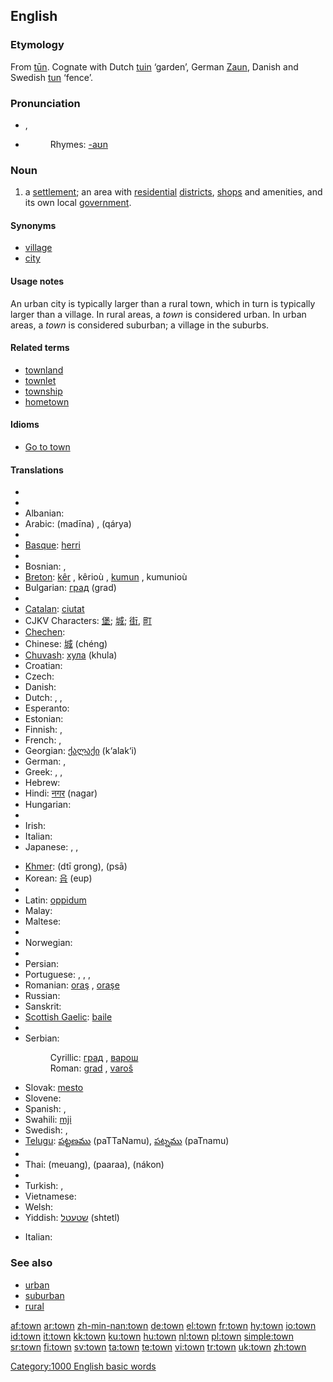 ==English==

{{rank|show|terms|sort|435|town|dark|ye|common}}

===Etymology===
From {{OE.}} [[tun|tūn]]. Cognate with Dutch [[tuin]] ‘garden’, German [[Zaun]], Danish and Swedish [[tun]] ‘fence’.

===Pronunciation===
* {{IPA|/taʊ̯n/}}, {{SAMPA|/taUn/}}
* {{audio|en-us-town.ogg|Audio (US)}}
*: Rhymes: [[Rhymes:English:-aʊn|-aʊn]]

===Noun===
{{wikipedia}}
{{en-noun}}

# a [[settlement]]; an area with [[residential]] [[district]]s, [[shop]]s and amenities, and its own local [[government]].

====Synonyms====
* [[village]]
* [[city]]

====Usage notes====
An urban city is typically larger than a rural town, which in turn is typically larger than a village. In rural areas, a ''town'' is considered urban. In urban areas, a ''town'' is considered suburban; a village in the suburbs.

====Related terms====
* [[townland]]
* [[townlet]]
* [[township]]
* [[hometown]]

====Idioms====
* [[Go to town]]

====Translations====
{{trans-top|noun}}
* {{trreq|Ainu}}
* {{trreq|Afrikaans}}
* Albanian: {{t-|sq|qytet|xs=Albanian}}
* Arabic: {{Arab|[[مدينة]]}} (madīna) {{f}}, {{Arab|[[قرية|قَرْيَةٌ]]}} (qárya) {{f}}
* {{trreq|Armenian}}
* [[Basque]]: [[herri]]
* {{trreq|Bengali}}
* Bosnian: {{t-|bs|grad|m}}, {{t-|bs|varoš}}
* [[Breton]]: [[kêr]] {{f}}, kêrioù {{p}}, [[kumun]] {{f}}, kumunioù {{p}}
* Bulgarian: [[град]] (grad) {{m}}
* {{trreq|Burmese}}
* [[Catalan]]: [[ciutat]]
* CJKV Characters: [[堡]]; [[城]]; [[街]], [[町]]
* [[Chechen]]: {{tø|ce|юрт|tr=jurt|sc=Cyrl|xs=Chechen}}
* Chinese: [[城]] (chéng)
* [[Chuvash]]: [[хула]] (khula)
* Croatian: {{t+|hr|grad|m|tr=grâd}}
* Czech: {{t+|cs|město|n}}
* Danish: {{t-|da|by}}
* Dutch: {{t+|nl|gemeente|f}}, {{t+|nl|stad|f}}, {{t-|nl|nederzetting|f}}
* Esperanto: {{t+|eo|urbo|xs=Esperanto}}
* Estonian: {{t-|et|linn}}
* Finnish: {{t+|fi|kunta}}, {{t+|fi|kaupunki}}
* French: {{t+|fr|commune|f}}, {{t+|fr|ville|f}}
* Georgian: [[ქალაქი]] (k‘alak‘i)
* German: {{t+|de|Gemeinde|f}}, {{t+|de|Stadt|f}}
* Greek: {{t+|el|κωμόπολη|f|tr=komópoli|sc=Grek}}, {{t+|el|πολίχνη|f|sc=Grek}}, {{t+|el|κώμη|f|sc=Grek}}
* Hebrew: {{t+|he|עיר|sc=Hebr}}
* Hindi: [[नगर]] (nagar)
* Hungarian: {{t+|hu|város}}
* {{trreq|Ido}}
* Irish: {{t-|ga|baile|m|xs=Irish}}
* Italian: {{t+|it|città|f}}
* Japanese: {{t+|ja|街|sc=Jpan}}, {{t+|ja|町|sc=Jpan}}, {{t-|ja|まち|tr=machi|sc=Jpan}}
{{trans-mid}}
* [[Khmer]]: {{Khmr|[[ទីក្រុង]]}} (dtī grong), {{Khmr|[[ផ្សារ]]}} (psā)
* Korean: [[읍]] (eup)
* {{trreq|Kurdish}}
* Latin: [[oppidum]] {{n}}
* Malay: {{t-|ms|bandar|xs=Malay}}
* Maltese: {{t+|mt|raħal|xs=Maltese}}
* {{trreq|Maori}}
* Norwegian: {{t+|no|by}}
* {{trreq|Old English}}
* Persian: {{fa-Arab|[[شهرک]]}}
* Portuguese: {{t+|pt|vila|f}}, {{t+|pt|aldeia|f}}, {{t+|pt|povoado|m}}, {{t+|pt|arraial|m}}
* Romanian: [[oraş]] {{n}}, [[oraşe]] {{p}}
* Russian: {{t+|ru|город|m|tr=górod|sc=Cyrl}}
* Sanskrit: {{t-|sa|नगर|n|tr=nágara|sc=Deva|xs=Sanskrit}}
* [[Scottish Gaelic]]: [[baile#Scottish Gaelic|baile]] {{m}}
* {{trreq|Scots}}
* Serbian:
*: Cyrillic: [[град#Serbian|град]] {{m}}, [[варош]]
*: Roman: [[grad]] {{m}}, [[varoš]]
* Slovak: [[mesto#Slova|mesto]] {{n}}
* Slovene: {{t+|sl|mesto|n}}
* Spanish: {{t+|es|ciudad|f}}, {{t+|es|pueblo|m}}
* Swahili: [[mji]]
* Swedish: {{t+|sv|stad|c}}, {{t+|sv|tätort|c}}
* [[Telugu]]: [[పట్టణము]] (paTTaNamu), [[పట్నము]] (paTnamu)
* {{trreq|Tetum}}
* Thai: {{Thai|[[เมือง]]}} (meuang), {{Thai|[[พารา]]}} (paaraa), {{Thai|[[นคร]]}} (nákon)
* {{trreq|Tongan}}
* Turkish: {{t+|tr|ilçe}}, {{t+|tr|kasaba}}
* Vietnamese: {{t+|vi|tỉnh|xs=Vietnamese}}
* Welsh: {{t-|cy|tref|f|xs=Welsh}}
* Yiddish: [[שטעטל]] (shtetl) {{n}}
{{trans-bottom}}

{{trans-top|adjective}}
* Italian: {{t+|it|comunale}}
{{trans-mid}}
{{trans-bottom}}

===See also===
* [[urban]]
* [[suburban]]
* [[rural]]

[[Category:1000 English basic words]]

[[af:town]]
[[ar:town]]
[[zh-min-nan:town]]
[[de:town]]
[[el:town]]
[[fr:town]]
[[hy:town]]
[[io:town]]
[[id:town]]
[[it:town]]
[[kk:town]]
[[ku:town]]
[[hu:town]]
[[nl:town]]
[[pl:town]]
[[simple:town]]
[[sr:town]]
[[fi:town]]
[[sv:town]]
[[ta:town]]
[[te:town]]
[[vi:town]]
[[tr:town]]
[[uk:town]]
[[zh:town]]